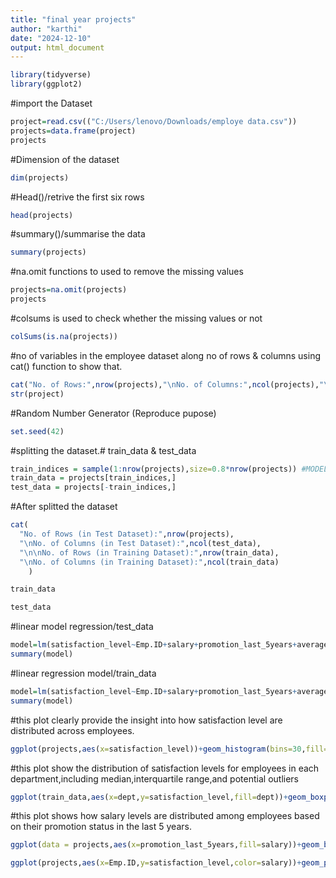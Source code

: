 ---
title: "final year projects"
author: "karthi"
date: "2024-12-10"
output: html_document
---

```{r}
library(tidyverse)
library(ggplot2)
```

#import the Dataset
```{r}
project=read.csv(("C:/Users/lenovo/Downloads/employe data.csv"))
projects=data.frame(project)
projects
```

#Dimension of the dataset
```{r}
dim(projects)
```
#Head()/retrive the first six rows
```{r}
head(projects)
```
#summary()/summarise the data
```{r}
summary(projects)
```

#na.omit functions to used to remove the missing values
```{r}
projects=na.omit(projects)
projects
```
#colsums is used to check whether the missing values or not 
```{r}
colSums(is.na(projects))
```
#no of variables in the employee dataset along no of rows & columns using cat() function to show that.
```{r}
cat("No. of Rows:",nrow(projects),"\nNo. of Columns:",ncol(projects),"\n\n")
str(project)
```

#Random Number Generator (Reproduce pupose)
```{r}
set.seed(42)
```

#splitting the dataset.# train_data & test_data
```{r}
train_indices = sample(1:nrow(projects),size=0.8*nrow(projects)) #MODEL SPLITTING
train_data = projects[train_indices,]
test_data = projects[-train_indices,]
```

#After splitted the dataset 
```{r}
cat(
  "No. of Rows (in Test Dataset):",nrow(projects),
  "\nNo. of Columns (in Test Dataset):",ncol(test_data),
  "\n\nNo. of Rows (in Training Dataset):",nrow(train_data),
  "\nNo. of Columns (in Training Dataset):",ncol(train_data)
    )
```

```{r}
train_data
```

```{r}
test_data
```

#linear model regression/test_data
```{r}
model=lm(satisfaction_level~Emp.ID+salary+promotion_last_5years+average_montly_hours+last_evaluation+time_spend_company+number_project,data=test_data)
summary(model)
```
#linear regression model/train_data
```{r}
model=lm(satisfaction_level~Emp.ID+salary+promotion_last_5years+average_montly_hours+last_evaluation+time_spend_company+Work_accident+number_project,data=train_data)
summary(model)
```

#this plot clearly provide the insight into how satisfaction level are distributed across employees.
```{r}
ggplot(projects,aes(x=satisfaction_level))+geom_histogram(bins=30,fill="blue",color="black")+ggtitle("distribution of employee satisfaction levels")+xlab("satisfaction level")+ylab("frequency")+theme_minimal()
```
#this plot show the distribution of satisfaction levels for employees in each department,including median,interquartile range,and potential outliers

```{r}
ggplot(train_data,aes(x=dept,y=satisfaction_level,fill=dept))+geom_boxplot()+ggtitle("satisfaction levels across department")+xlab("department")+ylab("satisfaction levels")+theme_minimal()+theme(axis.text.x = element_text(angle = 45,hjust = 1))+scale_fill_brewer(palette = "set3")
```
#this plot shows how salary levels are distributed among employees based on their promotion status in the last 5 years.
```{r}
ggplot(data = projects,aes(x=promotion_last_5years,fill=salary))+geom_bar(position = "dodge")+ggtitle("promotion_last_5years vs salary")+xlab("promotion last 5 years")+ylab("count")+scale_fill_brewer(palette = "set2",name="salary")+theme_minimal()
```
```{r}
ggplot(projects,aes(x=Emp.ID,y=satisfaction_level,color=salary))+geom_point(size=3,alpha=0.7)+scale_color_gradient(low="white",high="black")+labs(title = "scatter plot of Emp.ID vs satisfaction level by salary",x="Emp.ID",y="satisfaction level",color="salary")+theme_minimal()
```


